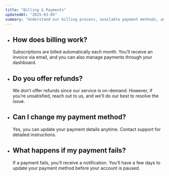 ```yaml
---
title: "Billing & Payments"
updatedAt: "2025-03-05"
summary: "Understand our billing process, available payment methods, and what to do in case of failed transactions."
---
```


- ## How does billing work?  

  Subscriptions are billed automatically each month. You’ll receive an invoice via email, and you can also manage payments through your dashboard.  

- ## Do you offer refunds?  

  We don’t offer refunds since our service is on-demand. However, if you’re unsatisfied, reach out to us, and we’ll do our best to resolve the issue.  

- ## Can I change my payment method?  

  Yes, you can update your payment details anytime. Contact support for detailed instructions.  

- ## What happens if my payment fails?  

  If a payment fails, you’ll receive a notification. You’ll have a few days to update your payment method before your account is paused.  